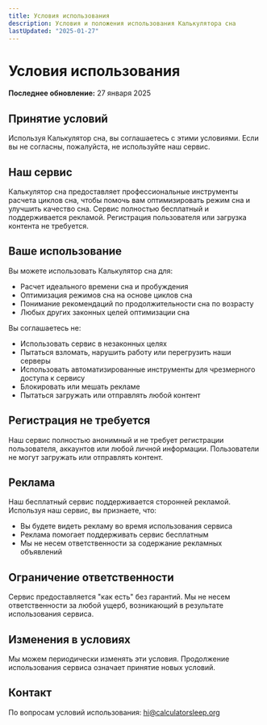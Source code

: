 ```yaml
---
title: Условия использования
description: Условия и положения использования Калькулятора сна
lastUpdated: "2025-01-27"
---
```


# Условия использования

**Последнее обновление:** 27 января 2025

## Принятие условий

Используя Калькулятор сна, вы соглашаетесь с этими условиями. Если вы не согласны, пожалуйста, не используйте наш сервис.

## Наш сервис

Калькулятор сна предоставляет профессиональные инструменты расчета циклов сна, чтобы помочь вам оптимизировать режим сна и улучшить качество сна. Сервис полностью бесплатный и поддерживается рекламой. Регистрация пользователя или загрузка контента не требуется.

## Ваше использование

Вы можете использовать Калькулятор сна для:

- Расчет идеального времени сна и пробуждения
- Оптимизация режимов сна на основе циклов сна
- Понимание рекомендаций по продолжительности сна по возрасту
- Любых других законных целей оптимизации сна

Вы соглашаетесь не:

- Использовать сервис в незаконных целях
- Пытаться взломать, нарушить работу или перегрузить наши серверы
- Использовать автоматизированные инструменты для чрезмерного доступа к сервису
- Блокировать или мешать рекламе
- Пытаться загружать или отправлять любой контент

## Регистрация не требуется

Наш сервис полностью анонимный и не требует регистрации пользователя, аккаунтов или любой личной информации. Пользователи не могут загружать или отправлять контент.

## Реклама

Наш бесплатный сервис поддерживается сторонней рекламой. Используя наш сервис, вы признаете, что:

- Вы будете видеть рекламу во время использования сервиса
- Реклама помогает поддерживать сервис бесплатным
- Мы не несем ответственности за содержание рекламных объявлений

## Ограничение ответственности

Сервис предоставляется "как есть" без гарантий. Мы не несем ответственности за любой ущерб, возникающий в результате использования сервиса.

## Изменения в условиях

Мы можем периодически изменять эти условия. Продолжение использования сервиса означает принятие новых условий.

## Контакт

По вопросам условий использования: hi@calculatorsleep.org



